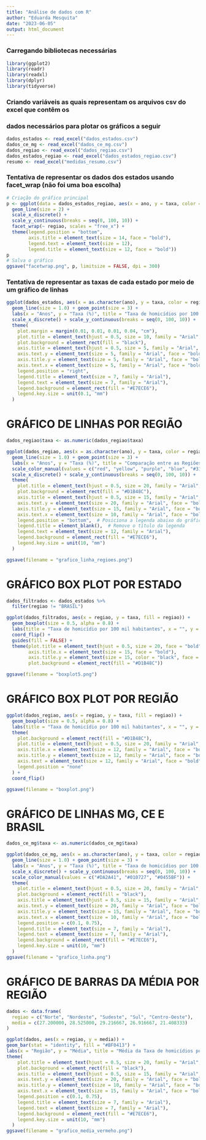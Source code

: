 ---
title: "Análise de dados com R"
author: "Eduarda Mesquita"
date: "2023-06-05"
output: html_document
---

### Carregando bibliotecas necessárias

```{r message=FALSE, warning=FALSE}
library(ggplot2)
library(readr)
library(readxl)
library(dplyr)
library(tidyverse)
```

### Criando variáveis as quais representam os arquivos csv do excel que contêm os
### dados necessários para plotar os gráficos a seguir

```{r message=FALSE, warning=FALSE}
dados_estados <- read_excel("dados_estados.csv")
dados_ce_mg <- read_excel("dados_ce_mg.csv")
dados_regiao <- read_excel("dados_regiao.csv")
dados_estados_regiao <- read_excel("dados_estados_regiao.csv")
resumo <- read_excel("medidas_resumo.csv")
```

### Tentativa de representar os dados dos estados usando facet_wrap (não foi uma boa escolha) 

```{r message=FALSE, warning=FALSE}

# Criação do gráfico principal
p <- ggplot(data = dados_estados_regiao, aes(x = ano, y = taxa, color = estado)) +
  geom_line(size = 2) +
  scale_x_discrete() +
  scale_y_continuous(breaks = seq(0, 100, 10)) +
  facet_wrap(~ regiao, scales = "free_x") +
  theme(legend.position = "bottom",
        axis.title = element_text(size = 14, face = "bold"),
        legend.text = element_text(size = 12),
        legend.title = element_text(size = 12, face = "bold"))
p 
# Salva o gráfico
ggsave("facetwrap.png", p, limitsize = FALSE, dpi = 300)


```

### Tentativa de representar as taxas de cada estado por meio de um gráfico de linhas

```{r message=FALSE, warning=FALSE}
ggplot(dados_estados, aes(x = as.character(ano), y = taxa, color = regiao, group = regiao)) +
  geom_line(size = 1.0) + geom_point(size = 3) +
  labs(x = "Anos", y = "Taxa (%)", title = "Taxa de homicídios por 100 mil habitantes", color = "Região") +
  scale_x_discrete() + scale_y_continuous(breaks = seq(0, 100, 10)) +
  theme(
    plot.margin = margin(0.01, 0.01, 0.01, 0.04, "cm"),
    plot.title = element_text(hjust = 0.5, size = 10, family = "Arial", face = "bold", color = "#D9CB04"),
    plot.background = element_rect(fill = "black"),
    axis.title = element_text(hjust = 0.5, size = 5, family = "Arial", face = "bold", color = "#D9CB04"),
    axis.text.y = element_text(size = 5, family = "Arial", face = "bold", color = "#D9CB04"),
    axis.title.y = element_text(size = 5, family = "Arial", face = "bold", color= "#D9CB04"),
    axis.text.x = element_text(size = 5, family = "Arial", face = "bold", color = "#D9CB04"),
    legend.position = "right",
    legend.title = element_text(size = 7, family = "Arial"),
    legend.text = element_text(size = 7, family = "Arial"),
    legend.background = element_rect(fill = "#E7ECE6"),
    legend.key.size = unit(0.1, "mm")
  )

```

# GRÁFICO DE LINHAS POR REGIÃO

```{r message=FALSE, warning=FALSE}
dados_regiao$taxa <- as.numeric(dados_regiao$taxa)

ggplot(dados_regiao, aes(x = as.character(ano), y = taxa, color = regiao, group = regiao)) +
  geom_line(size = 1.0) + geom_point(size = 3) +
  labs(x = "Anos", y = "Taxa (%)", title = "Comparação entre as Regiões Brasileiras", color = "Região") +
  scale_color_manual(values = c("red", "yellow", "purple", "blue", "#31695C")) +
  scale_x_discrete() + scale_y_continuous(breaks = seq(0, 100, 10)) +
  theme(
    plot.title = element_text(hjust = 0.5, size = 20, family = "Arial", face = "bold", color = "black"),
    plot.background = element_rect(fill = "#D1B48C"),
    axis.title = element_text(hjust = 0.5, size = 15, family = "Arial", face = "bold", color = "black"),
    axis.text.y = element_text(size = 20, family = "Arial", face = "bold", color = "black"),
    axis.title.y = element_text(size = 15, family = "Arial", face = "bold", color = "black"),
    axis.text.x = element_text(size = 10, family = "Arial", face = "bold", color = "black"),
    legend.position = "bottom",  # Posiciona a legenda abaixo do gráfico
    legend.title = element_blank(),  # Remove o título da legenda
    legend.text = element_text(size = 12, family = "Arial"),
    legend.background = element_rect(fill = "#E7ECE6"),
    legend.key.size = unit(10, "mm")
  )

ggsave(filename = "grafico_linha_regioes.png")


```


# GRÁFICO BOX PLOT POR ESTADO

```{r message=FALSE, warning=FALSE}
dados_filtrados <- dados_estados %>%
  filter(regiao != "BRASIL")

ggplot(dados_filtrados, aes(x = regiao, y = taxa, fill = regiao)) +
  geom_boxplot(size = 0.5, alpha = 0.8) +
  labs(title = "Taxa de homicídio por 100 mil habitantes", x = "", y = "") +
  coord_flip() +
  guides(fill = FALSE) +
  theme(plot.title = element_text(hjust = 0.5, size = 20, face = "bold"),
        axis.title.x = element_text(size = 15, face = "bold"),
        axis.title.y = element_text(size = 15, color = "black", face = "bold"),
        plot.background = element_rect(fill = "#D1B48C"))

ggsave(filename = "boxplot5.png")


```

# GRÁFICO BOX PLOT POR REGIÃO

```{r message=FALSE, warning=FALSE}
ggplot(dados_regiao, aes(x = regiao, y = taxa, fill = regiao)) +
  geom_boxplot(size = 0.5, alpha = 0.8) +
  labs(title = "Taxa de homicídio por 100 mil habitantes", x = "", y = "Taxa(%)") + 
  theme(
    plot.background = element_rect(fill = "#D1B48C"),
    plot.title = element_text(hjust = 0.5, size = 20, family = "Arial", face = "bold", color = "black", margin = margin(20, 0, 20, 0)),  # Ajusta o tamanho do título e adiciona margem superior
    axis.title.x = element_text(size = 12, family = "Arial", face = "bold", color = "black"),
    axis.title.y = element_text(size = 12, family = "Arial", face = "bold", color = "black"),
    axis.text = element_text(size = 12, family = "Arial", face = "bold", color = "black"),
    legend.position = "none"
  ) +
  coord_flip()

ggsave(filename = "boxplot.png")
```

# GRÁFICO DE LINHAS MG, CE E BRASIL

```{r message=FALSE, warning=FALSE}
dados_ce_mg$taxa <- as.numeric(dados_ce_mg$taxa)

ggplot(dados_ce_mg, aes(x = as.character(ano), y = taxa, color = regiao, group = regiao)) +
  geom_line(size = 1.0) + geom_point(size = 3) +
  labs(x = "Anos", y = "Taxa (%)", title = "Taxa de homicídios por 100 mil habitantes", color = "Região") +
  scale_x_discrete() + scale_y_continuous(breaks = seq(0, 100, 10)) +
  scale_color_manual(values = c("#DA2A41", "#010727", "#0455BF")) +
  theme(
    plot.title = element_text(hjust = 0.5, size = 20, family = "Arial", face = "bold", color = "#D9CB04"),
    plot.background = element_rect(fill = "black"),
    axis.title = element_text(hjust = 0.5, size = 15, family = "Arial", face = "bold", color = "#D9CB04"),
    axis.text.y = element_text(size = 20, family = "Arial", face = "bold", color = "#D9CB04"),
    axis.title.y = element_text(size = 15, family = "Arial", face = "bold", color= "#D9CB04"),
    axis.text.x = element_text(size = 10, family = "Arial", face = "bold", color = "#D9CB04"),
    legend.position = c(0.1, 0.75),
    legend.title = element_text(size = 7, family = "Arial"),
    legend.text = element_text(size = 7, family = "Arial"),
    legend.background = element_rect(fill = "#E7ECE6"),
    legend.key.size = unit(10, "mm")
  )
ggsave(filename = "grafico_linha.png")
```

# GRÁFICO DE BARRAS DA MÉDIA POR REGIÃO

```{r message=FALSE, warning=FALSE}

dados <- data.frame(
  regiao = c("Norte", "Nordeste", "Sudeste", "Sul", "Centro-Oeste"),
  media = c(27.200000, 28.525000, 29.216667, 26.916667, 21.408333)
)

ggplot(dados, aes(x = regiao, y = media)) +
geom_bar(stat = "identity", fill = "#BF0413") +
labs(x = "Região", y = "Média", title = "Média da Taxa de homicídios por Região") +
theme(
    plot.title = element_text(hjust = 0.5, size = 20, family = "Arial", face = "bold", color = "#D9CB04"),
    plot.background = element_rect(fill = "black"),
    axis.title = element_text(hjust = 0.5, size = 15, family = "Arial", face = "bold", color = "#D9CB04"),
    axis.text.y = element_text(size = 20, family = "Arial", face = "bold", color = "#D9CB04"),
    axis.title.y = element_text(size = 10, family = "Arial", face = "bold", color= "#D9CB04"),
    axis.text.x = element_text(size = 15, family = "Arial", face = "bold", color = "#D9CB04"),
    legend.position = c(0.1, 0.75),
    legend.title = element_text(size = 7, family = "Arial"),
    legend.text = element_text(size = 7, family = "Arial"),
    legend.background = element_rect(fill = "#E7ECE6"),
    legend.key.size = unit(10, "mm")
  )
ggsave(filename = "grafico_media_vermeho.png")

```



